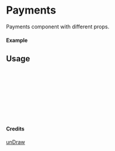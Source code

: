 
<Meta of={Payments} title="unDraw/Payments" />

# Payments

Payments component with different props.

#### Example

<Canvas of={Payments.Primary} />

## Usage

```ts
import { Payments } from "yadl-ui";

const Example = () => {
  return (
      <Payments />
  );
};

export default Example;
```

#### Credits
[unDraw](https://undraw.co/illustrations)
